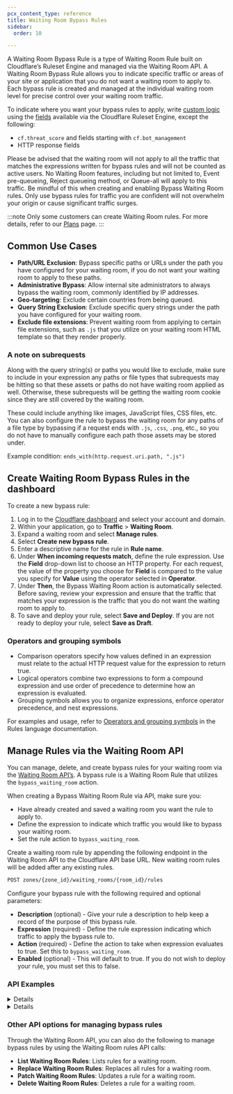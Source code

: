 ```yaml
---
pcx_content_type: reference
title: Waiting Room Bypass Rules
sidebar:
  order: 10

---
```



A Waiting Room Bypass Rule is a type of Waiting Room Rule built on Cloudflare’s Ruleset Engine and managed via the Waiting Room API. A Waiting Room Bypass Rule allows you to indicate specific traffic or areas of your site or application that you do not want a waiting room to apply to. Each bypass rule is created and managed at the individual waiting room level for precise control over your waiting room traffic.

To indicate where you want your bypass rules to apply, write [custom logic](/ruleset-engine/rules-language/) using the [fields](/ruleset-engine/rules-language/fields/reference/) available via the Cloudflare Ruleset Engine, except the following:

- `cf.threat_score` and fields starting with `cf.bot_management`
- HTTP response fields

Please be advised that the waiting room will not apply to all the traffic that matches the expressions written for bypass rules and will not be counted as active users. No Waiting Room features, including but not limited to, Event pre-queueing, Reject queueing method, or Queue-all will apply to this traffic. Be mindful of this when creating and enabling Bypass Waiting Room rules. Only use bypass rules for traffic you are confident will not overwhelm your origin or cause significant traffic surges.

:::note
Only some customers can create Waiting Room rules. For more details, refer to our [Plans](/waiting-room/plans/) page.
:::

## Common Use Cases

* **Path/URL Exclusion**: Bypass specific paths or URLs under the path you have configured for your waiting room, if you do not want your waiting room to apply to these paths.
* **Administrative Bypass**: Allow internal site administrators to always bypass the waiting room, commonly identified by IP addresses.
* **Geo-targeting**: Exclude certain countries from being queued.
* **Query String Exclusion**: Exclude specific query strings under the path you have configured for your waiting room.
* **Exclude file extensions**: Prevent waiting room from applying to certain file extensions, such as `.js` that you utilize on your waiting room HTML template so that they render properly.

### A note on subrequests

Along with the query string(s) or paths you would like to exclude, make sure to include in your expression any paths or file types that subrequests may be hitting so that these assets or paths do not have waiting room applied as well. Otherwise, these subrequests will be getting the waiting room cookie since they are still covered by the waiting room.

These could include anything like images, JavaScript files, CSS files, etc. You can also configure the rule to bypass the waiting room for any paths of a file type by bypassing if a request ends with `.js`, `.css`, `.png`, etc., so you do not have to manually configure each path those assets may be stored under.

Example condition: `ends_with(http.request.uri.path, ".js")`

## Create Waiting Room Bypass Rules in the dashboard

To create a new bypass rule:

1. Log in to the [Cloudflare dashboard](https://dash.cloudflare.com) and select your account and domain.
2. Within your application, go to **Traffic** > **Waiting Room**.
3. Expand a waiting room and select **Manage rules**.
4. Select **Create new bypass rule**.
5. Enter a descriptive name for the rule in **Rule name**.
6. Under **When incoming requests match**, define the rule expression. Use the **Field** drop-down list to choose an HTTP property. For each request, the value of the property you choose for **Field** is compared to the value you specify for **Value** using the operator selected in **Operator**.
7. Under **Then**, the Bypass Waiting Room action is automatically selected. Before saving, review your expression and ensure that the traffic that matches your expression is the traffic that you do not want the waiting room to apply to.
8. To save and deploy your rule, select **Save and Deploy**. If you are not ready to deploy your rule, select **Save as Draft**.

### Operators and grouping symbols

* Comparison operators specify how values defined in an expression must relate to the actual HTTP request value for the expression to return true.
* Logical operators combine two expressions to form a compound expression and use order of precedence to determine how an expression is evaluated.
* Grouping symbols allows you to organize expressions, enforce operator precedence, and nest expressions.

For examples and usage, refer to [Operators and grouping symbols](/ruleset-engine/rules-language/operators/) in the Rules language documentation.

## Manage Rules via the Waiting Room API

You can manage, delete, and create bypass rules for your waiting room via the [Waiting Room API’s](/api/resources/waiting_rooms/subresources/rules/methods/get/). A bypass rule is a Waiting Room Rule that utilizes the `bypass_waiting_room` action.

When creating a Bypass Waiting Room Rule via API, make sure you:

* Have already created and saved a waiting room you want the rule to apply to.
* Define the expression to indicate which traffic you would like to bypass your waiting room.
* Set the rule action to `bypass_waiting_room`.

Create a waiting room rule by appending the following endpoint in the Waiting Room API to the Cloudflare API base URL. New waiting room rules will be added after any existing rules.

```txt
POST zones/{zone_id}/waiting_rooms/{room_id}/rules
```

Configure your bypass rule with the following required and optional parameters:

* **Description** (optional) - Give your rule a description to help keep a record of the purpose of this bypass rule.
* **Expression** (required) - Define the rule expression indicating which traffic to apply the bypass rule to.
* **Action** (required) - Define the action to take when expression evaluates to true. Set this to `bypass_waiting_room`.
* **Enabled** (optional) - This will default to true. If you do not wish to deploy your rule, you must set this to false.

### ​​API Examples


<Details header="Bypass a path under your waiting room and all of its subpaths">

If your waiting room is configured at `example.com/` and you would like all traffic visiting `example.com/bypassme` and all of its subpaths. In this example, we also want to ensure any subrequests of `js`, `css`, or `png` from also bypass the waiting room to ensure all assets are loaded properly on the paths being bypassed. Note that in this example, all requests ending in `js`, `css` or `png` will bypass the waiting room regardless of the subpath. If this is not your intended use case, please alter the expression to suit your specific requirements and site architecture.

<APIRequest
  path="/zones/{zone_id}/waiting_rooms/{waiting_room_id}/rules"
  method="POST"
  json={{
    description: "subpath bypass",
    expression: "starts_with(http.request.uri.path, \"/bypassme\") or ends_with(http.request.uri.path, \".js\") or ends_with(http.request.uri.path, \".css\") or ends_with(http.request.uri.path, \".png\")",
    action: "bypass_waiting_room"
  }}
/>

</Details>


<Details header="Allow a defined list of IPs to bypass the waiting room">

<APIRequest
  path="/zones/{zone_id}/waiting_rooms/{waiting_room_id}/rules"
  method="POST"
  json={{
    description: "ip list bypass",
    expression: "ip.src in $bypass_ip_list",
    action: "bypass_waiting_room"
  }}
/>


</Details>

### Other API options for managing bypass rules

Through the Waiting Room API, you can also do the following to manage bypass rules by using the Waiting Room rules API calls:

* **List Waiting Room Rules**:  Lists rules for a waiting room.
* **Replace Waiting Room Rules**:  Replaces all rules for a waiting room.
* **Patch Waiting Room Rules**:  Updates a rule for a waiting room.
* **Delete Waiting Room Rules**: Deletes a rule for a waiting room.
